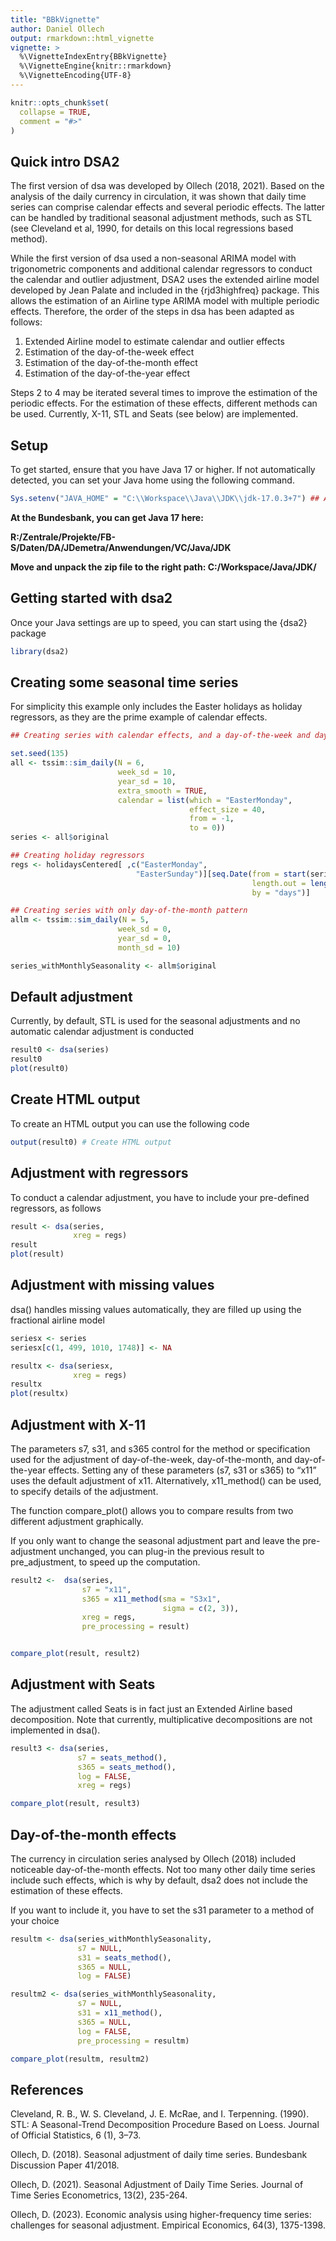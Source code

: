 ```yaml
---
title: "BBkVignette"
author: Daniel Ollech
output: rmarkdown::html_vignette
vignette: >
  %\VignetteIndexEntry{BBkVignette}
  %\VignetteEngine{knitr::rmarkdown}
  %\VignetteEncoding{UTF-8}
---
```


```r
knitr::opts_chunk$set(
  collapse = TRUE,
  comment = "#>"
)
```

## Quick intro DSA2
The first version of dsa was developed by Ollech (2018, 2021). Based on the analysis of the daily currency in circulation, it was shown that daily time series can comprise calendar effects and several periodic effects. The latter can be handled by traditional seasonal adjustment methods, such as STL (see Cleveland et al, 1990, for details on this local regressions based method).

While the first version of dsa used a non-seasonal ARIMA model with trigonometric components and additional calendar regressors to conduct the calendar and outlier adjustment, DSA2  uses the extended airline model developed by Jean Palate and included in the {rjd3highfreq} package. This allows the estimation of an Airline type ARIMA model with multiple periodic effects. Therefore, the order of the steps in dsa has been adapted as follows:

1) Extended Airline model to estimate calendar and outlier effects
2) Estimation of the day-of-the-week effect
3) Estimation of the day-of-the-month effect
4) Estimation of the day-of-the-year effect

Steps 2 to 4 may be iterated several times to improve the estimation of the periodic effects. For the estimation of these effects, different methods can be used. Currently, X-11, STL and Seats (see below) are implemented.

## Setup

To get started, ensure that you have Java 17 or higher. If not automatically detected, 
you can set your Java home using the following command.
 
```r
Sys.setenv("JAVA_HOME" = "C:\\Workspace\\Java\\JDK\\jdk-17.0.3+7") ## Always start with this
```

**At the Bundesbank, you can get Java 17 here:** 

**R:/Zentrale/Projekte/FB-S/Daten/DA/JDemetra/Anwendungen/VC/Java/JDK**

**Move and unpack the zip file to the right path: C:/Workspace/Java/JDK/**

## Getting started with dsa2

Once your Java settings are up to speed, you can start using the {dsa2} package
```r
library(dsa2)
```

## Creating some seasonal time series
For simplicity this example only includes the Easter holidays as holiday regressors, as they are the prime example of calendar effects. 
```r
## Creating series with calendar effects, and a day-of-the-week and day-of-the-year pattern

set.seed(135)
all <- tssim::sim_daily(N = 6, 
                        week_sd = 10,
                        year_sd = 10,
                        extra_smooth = TRUE,
                        calendar = list(which = "EasterMonday", 
                                        effect_size = 40, 
                                        from = -1, 
                                        to = 0))
series <- all$original

## Creating holiday regressors
regs <- holidaysCentered[ ,c("EasterMonday", 
                            "EasterSunday")][seq.Date(from = start(series), 
                                                      length.out = length(series) + 365, 
                                                      by = "days")]

## Creating series with only day-of-the-month pattern
allm <- tssim::sim_daily(N = 5, 
                        week_sd = 0,
                        year_sd = 0,
                        month_sd = 10)

series_withMonthlySeasonality <- allm$original
```



## Default adjustment

Currently, by default, STL is used for the seasonal adjustments and no automatic calendar adjustment is conducted
```r
result0 <- dsa(series)
result0
plot(result0)
```


## Create HTML output

To create an HTML output you can use the following code

```r
output(result0) # Create HTML output
```

## Adjustment with regressors

To conduct a calendar adjustment, you have to include your pre-defined regressors, as follows

```r
result <- dsa(series,
              xreg = regs)
result
plot(result)
```


## Adjustment with missing values
dsa() handles missing values automatically, they are filled up using the fractional airline model

```r
seriesx <- series
seriesx[c(1, 499, 1010, 1748)] <- NA

resultx <- dsa(seriesx,
              xreg = regs)
resultx
plot(resultx)
```




## Adjustment with X-11

The parameters s7, s31, and s365 control for the method or specification used for the adjustment of day-of-the-week, day-of-the-month, and day-of-the-year effects. Setting any of these parameters (s7, s31 or s365) to "x11" uses the default adjustment of x11. Alternatively, x11_method() can be used, to specify details of the adjustment.

The function compare_plot() allows you to compare results from two different adjustment graphically.

If you only want to change the seasonal adjustment part and leave the pre-adjustment unchanged, you can plug-in the previous result to pre_adjustment, to speed up the computation.

```r
result2 <-  dsa(series, 
                s7 = "x11",
                s365 = x11_method(sma = "S3x1", 
                                  sigma = c(2, 3)),
                xreg = regs,
                pre_processing = result)


compare_plot(result, result2)
```


## Adjustment with Seats
The adjustment called Seats is in fact just an Extended Airline based decomposition. Note that currently, multiplicative decompositions are not implemented in dsa().

```r
result3 <- dsa(series, 
               s7 = seats_method(),
               s365 = seats_method(), 
               log = FALSE,
               xreg = regs)

compare_plot(result, result3)
```


## Day-of-the-month effects
The currency in circulation series analysed by Ollech (2018) included noticeable day-of-the-month effects. Not too many other daily time series include such effects, which is why by default, dsa2 does not include the estimation of these effects.

If you want to include it, you have to set the s31 parameter to a method of your choice


```r
resultm <- dsa(series_withMonthlySeasonality, 
               s7 = NULL,
               s31 = seats_method(), 
               s365 = NULL,
               log = FALSE)

resultm2 <- dsa(series_withMonthlySeasonality, 
               s7 = NULL,
               s31 = x11_method(), 
               s365 = NULL,
               log = FALSE,
               pre_processing = resultm)

compare_plot(resultm, resultm2)
```


## References
Cleveland, R. B., W. S. Cleveland, J. E. McRae, and I. Terpenning. (1990). STL: A Seasonal-Trend Decomposition Procedure Based on Loess. Journal of Official Statistics, 6 (1), 3–73.

Ollech, D. (2018). Seasonal adjustment of daily time series. Bundesbank Discussion Paper 41/2018.

Ollech, D. (2021). Seasonal Adjustment of Daily Time Series. Journal of Time Series Econometrics, 13(2), 235-264.

Ollech, D. (2023). Economic analysis using higher-frequency time series: challenges for seasonal adjustment. Empirical Economics, 64(3), 1375-1398.